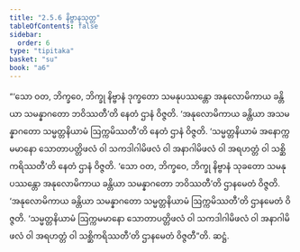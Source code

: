 ```yaml
---
title: "2.5.6 နိဗ္ဗာနသုတ္တ"
tableOfContents: false
sidebar:
  order: 6
type: "tipitaka"
basket: "su"
book: "a6"
---
```



<DynamicBreadcrumb />

<Division number="101" book="a6" e="ch" v="16" p="385">

<Paragraph number="725" book="a6">
“‘သော ဝတ, ဘိက္ခဝေ, ဘိက္ခု နိဗ္ဗာနံ ဒုက္ခတော သမနုပဿန္တော အနုလောမိကာယ ခန္တိယာ သမန္နာဂတော ဘဝိဿတီ’တိ နေတံ ဌာနံ ဝိဇ္ဇတိ. ‘အနုလောမိကာယ ခန္တိယာ အသမန္နာဂတော သမ္မတ္တနိယာမံ ဩက္ကမိဿတီ’တိ နေတံ ဌာနံ ဝိဇ္ဇတိ. ‘သမ္မတ္တနိယာမံ အနောက္ကမမာနော သောတာပတ္တိဖလံ ဝါ သကဒါဂါမိဖလံ ဝါ အနာဂါမိဖလံ ဝါ အရဟတ္တံ ဝါ သစ္ဆိကရိဿတီ’တိ နေတံ ဌာနံ ဝိဇ္ဇတိ.
</Paragraph>

<Paragraph number="726" book="a6">
‘သော ဝတ, ဘိက္ခဝေ, ဘိက္ခု နိဗ္ဗာနံ သုခတော သမနုပဿန္တော အနုလောမိကာယ ခန္တိယာ သမန္နာဂတော ဘဝိဿတီ’တိ ဌာနမေတံ ဝိဇ္ဇတိ. ‘အနုလောမိကာယ ခန္တိယာ သမန္နာဂတော သမ္မတ္တနိယာမံ ဩက္ကမိဿတီ’တိ ဌာနမေတံ ဝိဇ္ဇတိ. ‘သမ္မတ္တနိယာမံ ဩက္ကမမာနော သောတာပတ္တိဖလံ ဝါ သကဒါဂါမိဖလံ ဝါ အနာဂါမိဖလံ ဝါ အရဟတ္တံ ဝါ သစ္ဆိကရိဿတီ’တိ ဌာနမေတံ ဝိဇ္ဇတီ”တိ.

</Paragraph>
</Division>

<Paragraph number="727" type="center" book="a6">
ဆဋ္ဌံ.
</Paragraph>